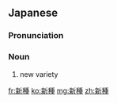 ==Japanese==
{{ja-kanjitab|しん|しゅ|yomi=on}}

===Pronunciation===
{{ja-pron|しんしゅ|y=on}}

===Noun===
{{ja-noun|しんしゅ}}

# new variety

[[fr:新種]]
[[ko:新種]]
[[mg:新種]]
[[zh:新種]]